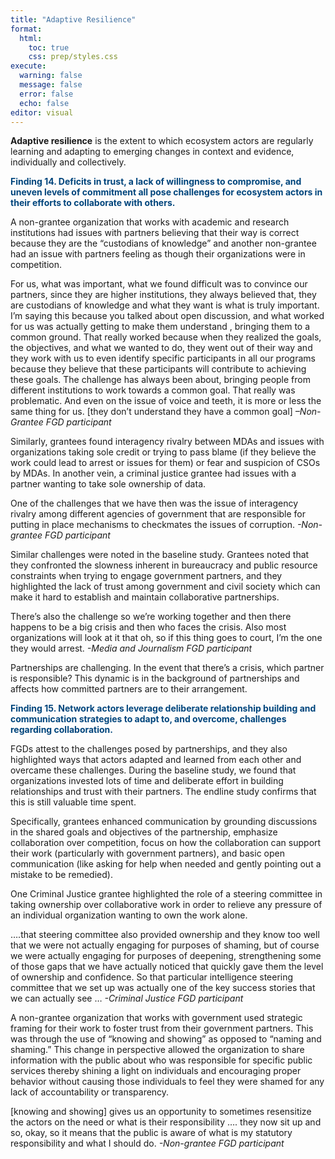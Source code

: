 ```yaml
---
title: "Adaptive Resilience"
format:
  html:
    toc: true
    css: prep/styles.css
execute: 
  warning: false
  message: false
  error: false
  echo: false
editor: visual
---
```


::: definition_box
**Adaptive resilience** is the extent to which ecosystem actors are regularly learning and adapting to emerging changes in context and evidence, individually and collectively.
:::

[**Finding 14. Deficits in trust, a lack of willingness to compromise, and uneven levels of commitment all pose challenges for ecosystem actors in their efforts to collaborate with others.**]{style="color: #00457c;"}


A non-grantee organization that works with academic and research institutions had issues with partners believing that their way is correct because they are the “custodians of knowledge” and another non-grantee had an issue with partners feeling as though their organizations were in competition.

::: box
For us, what was important, what we found difficult was to convince our partners, since they are higher institutions, they always believed that, they are custodians of knowledge and what they want is what is truly important. I'm saying this because you talked about open discussion, and what worked for us was actually getting to make them understand , bringing them to a common ground. That really worked because when they realized the goals, the objectives, and what we wanted to do, they went out of their way and they work with us to even identify specific participants in all our programs because they believe that these participants will contribute to achieving these goals. The challenge has always been about, bringing people from different institutions to work towards a common goal. That really was problematic. And even on the issue of voice and teeth, it is more or less the same thing for us. \[they don’t understand they have a common goal\] *–Non-Grantee FGD participant*
:::

Similarly, grantees found interagency rivalry between MDAs and issues with organizations taking sole credit or trying to pass blame (if they believe the work could lead to arrest or issues for them) or fear and suspicion of CSOs by MDAs. In another vein, a criminal justice grantee had issues with a partner wanting to take sole ownership of data.

::: box
One of the challenges that we have then was the issue of interagency rivalry among different agencies of government that are responsible for putting in place mechanisms to checkmates the issues of corruption. *-Non-grantee FGD participant*
:::

Similar challenges were noted in the baseline study. Grantees noted that they confronted the slowness inherent in bureaucracy and public resource constraints when trying to engage government partners, and they highlighted the lack of trust among government and civil society which can make it hard to establish and maintain collaborative partnerships.

::: box-left
There's also the challenge so we're working together and then there happens to be a big crisis and then who faces the crisis. Also most organizations will look at it that oh, so if this thing goes to court, I'm the one they would arrest. *-Media and Journalism FGD participant*
:::

Partnerships are challenging. In the event that there's a crisis, which partner is responsible? This dynamic is in the background of partnerships and affects how committed partners are to their arrangement.

[**Finding 15. Network actors leverage deliberate relationship building and communication strategies to adapt to, and overcome, challenges regarding collaboration.**]{style="color: #00457c;"}

FGDs attest to the challenges posed by partnerships, and they also highlighted ways that actors adapted and learned from each other and overcame these challenges. During the baseline study, we found that organizations invested lots of time and deliberate effort in building relationships and trust with their partners. The endline study confirms that this is still valuable time spent.

Specifically, grantees enhanced communication by grounding discussions in the shared goals and objectives of the partnership, emphasize collaboration over competition, focus on how the collaboration can support their work (particularly with government partners), and basic open communication (like asking for help when needed and gently pointing out a mistake to be remedied).

One Criminal Justice grantee highlighted the role of a steering committee in taking ownership over collaborative work in order to relieve any pressure of an individual organization wanting to own the work alone.

::: box
....that steering committee also provided ownership and they know too well that we were not actually engaging for purposes of shaming, but of course we were actually engaging for purposes of deepening, strengthening some of those gaps that we have actually noticed that quickly gave them the level of ownership and confidence. So that particular intelligence steering committee that we set up was actually one of the key success stories that we can actually see ... *-Criminal Justice FGD participant*
:::

A non-grantee organization that works with government used strategic framing for their work to foster trust from their government partners. This was through the use of “knowing and showing” as opposed to “naming and shaming.” This change in perspective allowed the organization to share information with the public about who was responsible for specific public services thereby shining a light on individuals and encouraging proper behavior without causing those individuals to feel they were shamed for any lack of accountability or transparency.

::: box
\[knowing and showing\] gives us an opportunity to sometimes resensitize the actors on the need or what is their responsibility .... they now sit up and so, okay, so it means that the public is aware of what is my statutory responsibility and what I should do. *-Non-grantee FGD participant*
:::
